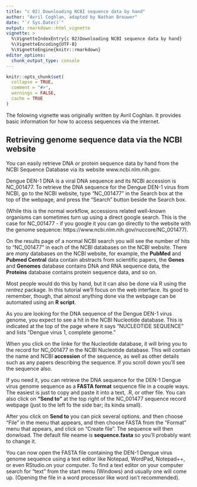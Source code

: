 ```yaml
---
title: "c 02) Downloading NCBI sequence data by hand"
author: "Avril Coghlan, adapted by Nathan Brouwer"
date: "`r Sys.Date()`"
output: rmarkdown::html_vignette
vignette: >
  %\VignetteIndexEntry{c 02)Downloading NCBI sequence data by hand}
  %\VignetteEncoding{UTF-8}
  %\VignetteEngine{knitr::rmarkdown}
editor_options: 
  chunk_output_type: console
---
```


```r
knitr::opts_chunk$set(
  collapse = TRUE,
  comment = "#>",
  warnings = FALSE,
  cache = TRUE
)
```

The folowing vignette was originally written by Avril Coghlan.  It provides basic information for how to access sequences via the internet.

## Retrieving genome sequence data via the NCBI website

You can easily retrieve DNA or protein sequence data by hand from the NCBI Sequence Database via its website www.ncbi.nlm.nih.gov.

Dengue DEN-1 DNA is a viral DNA sequence and its NCBI accession is NC_001477. To retrieve the DNA sequence for the Dengue DEN-1 virus from NCBI, go to the NCBI website, type “NC_001477” in the Search box at the top of the webpage, and press the “Search” button beside the Search box.

(While this is the normal workflow, accessions related well-known organisms can sometimes turn up using a direct google search.  This is the case for NC_001477 - if you google it you can go directly to the website with the genome sequence: https://www.ncbi.nlm.nih.gov/nuccore/NC_001477).

On the results page of a normal NCBI search you will see the number of hits to “NC_001477” in each of the NCBI databases on the NCBI website. There are *many* databases on the NCBI website, for example, the **PubMed** and **Pubmed Central** data contain abstracts from scientific papers, the **Genes** and **Genomes** database contains DNA and RNA sequence data, the **Proteins** database contains protein sequence data, and so on. 

Most people would do this by hand, but it can also be done via R using the *rentrez* package.  In this tutorial we'll focus on the web interface. Its good to remember, though, that almost anything done via the webpage can be automated using an **R script**.

As you are looking for the DNA sequence of the Dengue DEN-1 virus genome, you expect to see a hit in the NCBI Nucleotide database.  This is indicated at the top of the page where it says "NUCLEOTIDE SEQUENCE" and lists "Dengue virus 1, complete genome."

When you click on the linke for the Nucleotide database, it will bring you to the record for NC_001477 in the NCBI Nucleotide database. This will contain the name and NCBI **accession** of the sequence, as well as other details such as any papers describing the sequence.  If you scroll down you'll see the sequence also.

If you need it, you can retrieve the DNA sequence for the DEN-1 Dengue virus genome sequence as a **FASTA format** sequence file in a couple ways.  The easiest is just to copy and paste it into a text, .R, or other file.  You can also click on **“Send to”** at the top right of the NC_001477 sequence record webpage (just to the left fo the side bar; its kinda small).

After you click on **Send to** you can pick several options. and then choose “File” in the menu that appears, and then choose FASTA from the “Format” menu that appears, and click on “Create file”.  The sequence will then donwload.  The default file neame is **sequence.fasta** so you'll probably want to change it.


You can now open the FASTA file containing the DEN-1 Dengue virus genome sequence using a text editor like Notepad, WordPad, Notepad++, or even RStudio.on your computer.  To find a text editor on your computer search for "text" from the start menu (Windows) and usually one will come up. (Opening the file in a word processor like word isn't recommended).
